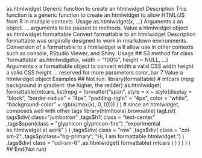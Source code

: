 
as.htmlwidget Generic function to create an htmlwidget
Description
This function is a generic function to create an htmlwidget to allow HTML/JS from R in multiple
contexts.
Usage
as.htmlwidget(x, ...)
Arguments
x an object.
... arguments to be passed to methods.
Value
a htmlwidget object
as.htmlwidget.formattable
Convert formattable to an htmlwidget
Description
formattable was originally designed to work in rmarkdown environments. Conversion of a formattable
to a htmlwidget will allow use in other contexts such as console, RStudio Viewer, and Shiny.
Usage
## S3 method for class 'formattable'
as.htmlwidget(x, width = "100%", height = NULL, ...)
Arguments
x a formattable object to convert
width a valid CSS width
height a valid CSS height
... reserved for more parameters
color_bar 7
Value
a htmlwidget object
Examples
## Not run:
library(formattable)
# mtcars (mpg background in gradient: the higher, the redder)
as.htmlwidget(
formattable(mtcars, list(mpg = formatter("span",
style = x ~ style(display = "block",
"border-radius" = "4px",
"padding-right" = "4px",
color = "white",
"background-color" = rgb(x/max(x), 0, 0))))
)
)
# since an htmlwidget, composes well with other tags
library(htmltools)
browsable(
tagList(
tags$div( class="jumbotron"
,tags$h1( class = "text-center"
,tags$span(class = "glyphicon glyphicon-fire")
,"experimental as.htmlwidget at work"
)
)
,tags$div( class = "row"
,tags$div( class = "col-sm-2"
,tags$p(class="bg-primary", "Hi, I am formattable htmlwidget.")
)
,tags$div( class = "col-sm-6"
,as.htmlwidget( formattable( mtcars ) )
)
)
)
)
## End(Not run)

